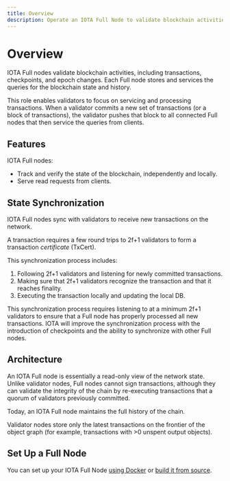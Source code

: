 ```yaml
---
title: Overview
description: Operate an IOTA Full Node to validate blockchain activities, like transactions, checkpoints, and epoch changes.
---
```


# Overview

<WarningAdvanced />

IOTA Full nodes validate blockchain activities, including transactions, checkpoints, and epoch changes. Each Full node stores and services the queries for the blockchain state and history.

This role enables validators to focus on servicing and processing transactions. When a validator commits a new set of transactions (or a block of transactions), the validator pushes that block to all connected Full nodes that then service the queries from clients.

## Features

IOTA Full nodes:
- Track and verify the state of the blockchain, independently and locally.
- Serve read requests from clients.

## State Synchronization

IOTA Full nodes sync with validators to receive new transactions on the network.

A transaction requires a few round trips to 2f+1 validators to form a transaction _certificate_ (TxCert).

This synchronization process includes:

<BSTInfo/>

1. Following 2f+1 validators and listening for newly committed transactions.
1. Making sure that 2f+1 validators recognize the transaction and that it reaches finality.
1. Executing the transaction locally and updating the local DB.

This synchronization process requires listening to at a minimum 2f+1 validators to ensure that a Full node has properly processed all new transactions. IOTA will improve the synchronization process with the introduction of checkpoints and the ability to synchronize with other Full nodes.

## Architecture

An IOTA Full node is essentially a read-only view of the network state. Unlike validator nodes, Full nodes cannot sign transactions, although they can validate the integrity of the chain by re-executing transactions that a quorum of validators previously committed.

Today, an IOTA Full node maintains the full history of the chain.

Validator nodes store only the latest transactions on the frontier of the object graph (for example, transactions with >0 unspent output objects).

## Set Up a Full Node

You can set up your IOTA Full Node [using Docker](docker.mdx) or [build it from source](source.mdx).

<Quiz questions={questions} />